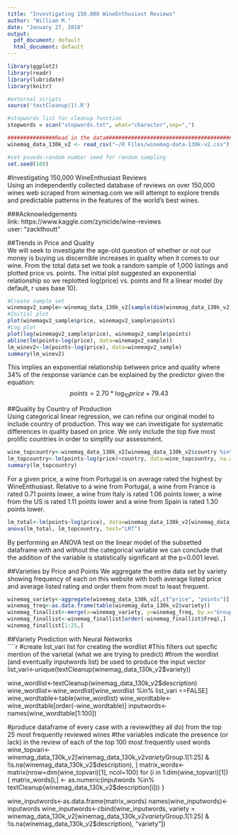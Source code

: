 ```yaml
---
title: "Investigating 150,000 WineEnthusiast Reviews"
author: "William M."
date: "January 27, 2018"
output:
  pdf_document: default
  html_document: default
---
```


````r
library(ggplot2)
library(readr)
library(lubridate)
library(knitr)

#external scripts
source('textCleanup(1).R')

#stopwords list for cleanup function
stopwords = scan("stopwords.txt", what="character",sep=",")

###############Read in the data#########################################
winemag_data_130k_v2 <- read_csv("~/R Files/winemag-data-130k-v2.csv")

#set psuedo-random number seed for random sampling
set.seed(100)
````  

#Investigating 150,000 WineEnthusiast Reviews  
Using an independently collected database of reviews on over 150,000 wines web scraped from winemag.com we will attempt to explore trends and predictable patterns in the features of the world's best wines. 

###Acknowledgements  
link: https://www.kaggle.com/zynicide/wine-reviews  
user: "zackthoutt"  

##Trends in Price and Quality  
We will seek to investigate the age-old question of whether or not our money is buying us discernible increases in quality when it comes to our wine. From the total data set we took a random sample of 1,000 listings and plotted price vs. points. The initial plot suggested an exponential relationship so we replotted log(price) vs. points and fit a linear model (by default, r uses base 10).  
````r
#Create sample set  
winemagv2_sample<-winemag_data_130k_v2[sample(dim(winemag_data_130k_v2)[[1]], size = 1000, replace = FALSE),]
#Initial plot
plot(winemagv2_sample$price, winemagv2_sample$points)
#Log plot
plot(log(winemagv2_sample$price), winemagv2_sample$points)
abline(lm(points~log(price), data=winemagv2_sample))
lm_winev2<-lm(points~log(price), data=winemagv2_sample)
summary(lm_winev2)
````  

This implies an exponential relationship between price and quality where 34% of the response variance can be explained by the predictor given the equation: 
$$
points=2.70*\log_{10} price + 79.43
$$    

##Quality by Country of Production  
Using categorical linear regression, we can refine our original model to include country of production. This way we can investigate for systematic differences in quality based on price. We only include the top five most prolific countries in order to simplify our assessment.  
````r
wine_topcountry<-winemag_data_130k_v2[winemag_data_130k_v2$country %in% c("US", "France", "Italy", "Spain", "Portugal"),]
lm_topcountry<-lm(points~log(price)+country, data=wine_topcountry, na.action=na.omit)
summary(lm_topcountry)
````  
For a given price, a wine from Portugal is on average rated the highest by WineEnthusiast. Relative to a wine from Portugal, a wine from France is rated 0.71 points lower, a wine from Italy is rated 1.06 points lower, a wine from the US is rated 1.11 points lower and a wine from Spain is rated 1.30 points lower.  
````r
lm_total<-lm(points~log(price), data=winemag_data_130k_v2[winemag_data_130k_v2$country %in% c("US", "France", "Italy", "Spain", "Portugal"),], na.action=na.omit)
anova(lm_total, lm_topcountry, test="LRT")
````  
By performing an ANOVA test on the linear model of the subsetted dataframe with and without the categorical variable we can conclude that the addition of the variable is statistically significant at the p=0.001 level.  

##Varieties by Price and Points 
We aggregate the entire data set by variety showing frequency of each on this website with both average listed price and average listed rating and order them from most to least frequent.   
````r
winemag_variety<-aggregate(winemag_data_130k_v2[,c("price", "points")], by=list(winemag_data_130k_v2$variety), FUN=mean, na.rm=TRUE)  
winemag_freq<-as.data.frame(table(winemag_data_130k_v2$variety))
winemag_finallist<-merge(x=winemag_variety, y=winemag_freq, by.x="Group.1", by.y="Var1")
winemag_finallist<-winemag_finallist[order(-winemag_finallist$Freq),]
winemag_finallist[1:25,]
````  

##Variety Prediction with Neural Networks  
````r
#create list_vari list for creating the wordlist
#This filters out specfic mention of the varietal (what we are trying to predict)
#from the wordlist (and eventually inputwords list) be used to produce the input vector
list_vari<-unique(textCleanup(winemag_data_130k_v2$variety))

wine_wordlist<-textCleanup(winemag_data_130k_v2$description)
wine_wordlist<-wine_wordlist[wine_wordlist %in% list_vari ==FALSE]
wine_wordtable<-table(wine_wordlist)
wine_wordtable<-wine_wordtable[order(-wine_wordtable)]
inputwords<-names(wine_wordtable[1:100])

#produce dataframe of every case with a review(they all do) from the top 25 most frequently reviewed wines
#the variables indicate the presence (or lack) in the review of each of the top 100 most frequently used words
wine_topvari<-winemag_data_130k_v2[winemag_data_130k_v2$variety %in% winemag_finallist$Group.1[1:25] & !is.na(winemag_data_130k_v2$description), ]
matrix_words<-matrix(nrow=dim(wine_topvari)[1], ncol=100)
for (i in 1:dim(wine_topvari)[1]){
      matrix_words[i,] <- as.numeric(inputwords %in% textCleanup(winemag_data_130k_v2$description[i]))
}

wine_inputwords<-as.data.frame(matrix_words)
names(wine_inputwords)<-inputwords
wine_inputwords<-cbind(wine_inputwords, variety = winemag_data_130k_v2[winemag_data_130k_v2$variety %in% winemag_finallist$Group.1[1:25] & !is.na(winemag_data_130k_v2$description), "variety"])




